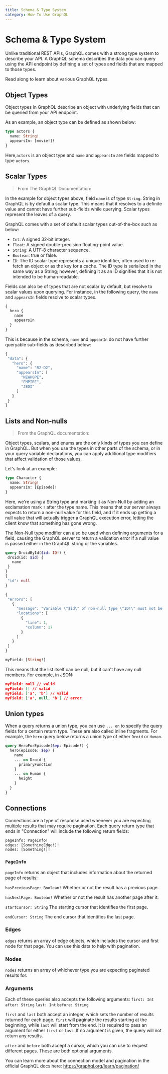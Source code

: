 ```yaml
---
title: Schema & Type System
category: How To Use GraphQL
---
```


# Schema & Type System

Unlike traditional REST APIs, GraphQL comes with a strong type system to describe your API. A GraphQL schema describes the data you can query using the API endpoint by defining a set of types and fields that are mapped to those types.

Read along to learn about various GraphQL types.

## Object Types

Object types in GraphQL describe an object with underlying fields that can be queried from your API endpoint.

As an example, an object type can be defined as shown below:

```graphql
type actors {
  name: String!
  appearsIn: [movie!]!
}
```

Here,`actors` is an object type and `name` and `appearsIn` are fields mapped to type `actors`.

## Scalar Types

> From The GraphQL Documentation:

In the example for object types above, field `name` is of type `String`. String in GraphQL is by default a scalar type. This means that it resolves to a definite value and cannot have further sub-fields while querying. Scalar types represent the leaves of a query.

GraphQL comes with a set of default scalar types out-of-the-box such as below:

- `Int`: A signed 32‐bit integer.
- `Float`: A signed double-precision floating-point value.
- `String`: A UTF‐8 character sequence.
- `Boolean`: true or false.
- `ID`: The ID scalar type represents a unique identifier, often used to re-fetch an object or as the key for a cache. The ID type is serialized in the same way as a String; however, defining it as an ID signifies that it is not intended to be human‐readable.

Fields can also be of types that are not scalar by default, but resolve to scalar values upon querying. For instance, in the following query, the `name` and `appearsIn` fields resolve to scalar types.

```graphql
{
  hero {
    name
    appearsIn
  }
}
```

This is because in the schema, `name` and `appearIn` do not have further queryable sub-fields as described below:

```graphql
{
 "data": {
   "hero": {
     "name": "R2-D2",
     "appearsIn": [
       "NEWHOPE",
       "EMPIRE",
       "JEDI"
     ]
   }
 }
}
```

## Lists and Non-nulls

> From the GraphQL documentation:

Object types, scalars, and enums are the only kinds of types you can define in GraphQL. But when you use the types in other parts of the schema, or in your query variable declarations, you can apply additional type modifiers that affect validation of those values.

Let's look at an example:

```graphql
type Character {
  name: String!
  appearsIn: [Episode]!
}
```

Here, we're using a String type and marking it as Non-Null by adding an exclamation mark `!` after the type name. This means that our server always expects to return a non-null value for this field, and if it ends up getting a null value that will actually trigger a GraphQL execution error, letting the client know that something has gone wrong.

The Non-Null type modifier can also be used when defining arguments for a field, causing the GraphQL server to return a validation error if a null value is passed either in the GraphQL string or the variables.

```graphql
query DroidById($id: ID!) {
 droid(id: $id) {
   name
 }
}
{
 "id": null
}
```

```graphql
{
 "errors": [
   {
     "message": "Variable \"$id\" of non-null type \"ID!\" must not be null.",
     "locations": [
       {
         "line": 1,
         "column": 17
       }
     ]
   }
 ]
}
```

```graphql
myField: [String!]
```

This means that the list itself can be null, but it can't have any null members. For example, in JSON:

```json
myField: null // valid
myField: [] // valid
myField: ['a', 'b'] // valid
myField: ['a', null, 'b'] // error

```

## Union types

When a query returns a union type, you can use `... on` to specify the query fields for a certain return type. These are also called inline fragments. For example, the `hero` query below returns a union type of either `Droid` or `Human`.

```graphql
query HeroForEpisode($ep: Episode!) {
  hero(episode: $ep) {
    name
    ... on Droid {
      primaryFunction
    }
    ... on Human {
      height
    }
  }
}
```

## Connections

Connections are a type of response used whenever you are expecting multiple results that may require pagination. Each query return type that ends in "Connection" will include the following return fields:

```graphql
pageInfo: PageInfo!
edges: [SomethingEdge!]!
nodes: [Something!]!
```

### `PageInfo`

`pageInfo` returns an object that includes information about the returned page of results:

`hasPreviousPage: Boolean!`
Whether or not the result has a previous page.

`hasNextPage: Boolean!`
Whether or not the result has another page after it.

`startCursor: String`
The starting cursor that identifies the first page.

`endCursor: String`
The end cursor that identifies the last page.

### Edges

`edges` returns an array of edge objects, which includes the cursor and first node for that page. You can use this data to help with pagination.

### Nodes

`nodes` returns an array of whichever type you are expecting paginated results for.

### Arguments

Each of these queries also accepts the following arguments:
`first: Int`
`after: String`
`last: Int`
`before: String`

`first` and `last` both accept an integer, which sets the number of results returned for each page. `first` will paginate the results starting at the beginning, while `last` will start from the end. It is required to pass an argument for either `first` or `last`. If no argument is given, the query will not return any results.

`after` and `before` both accept a cursor, which you can use to request different pages. These are both optional arguments.

You can learn more about the connection model and pagination in the official GraphQL docs here: https://graphql.org/learn/pagination/
